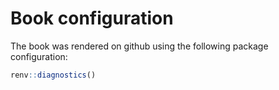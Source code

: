 # Book configuration {#sec-bookinfo}

The book was rendered on github using the following package configuration:

```r
renv::diagnostics()
```
